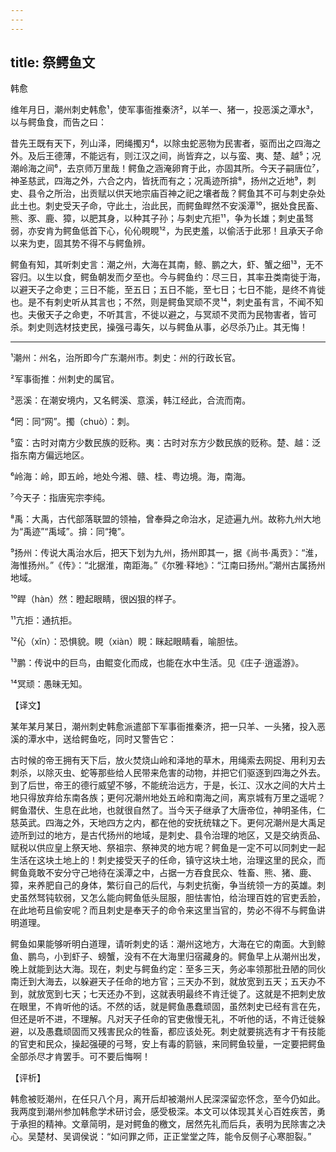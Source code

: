 ```yaml
---
---
---
```

title: 祭鳄鱼文
---




韩愈

维年月日，潮州刺史韩愈¹，使军事衙推秦济²，以羊一、猪一，投恶溪之潭水³，以与鳄鱼食，而告之曰：

昔先王既有天下，列山泽，罔绳擉刃⁴，以除虫蛇恶物为民害者，驱而出之四海之外。及后王德薄，不能远有，则江汉之间，尚皆弃之，以与蛮、夷、楚、越⁵；况潮岭海之间⁶，去京师万里哉！鳄鱼之涵淹卵育于此，亦固其所。今天子嗣唐位⁷，神圣慈武，四海之外，六合之内，皆抚而有之；况禹迹所揜⁸，扬州之近地⁹，刺史、县令之所治，出贡赋以供天地宗庙百神之祀之壤者哉？鳄鱼其不可与刺史杂处此土也。刺史受天子命，守此土，治此民，而鳄鱼睅然不安溪潭¹⁰，据处食民畜、熊、豕、鹿、獐，以肥其身，以种其子孙；与刺史亢拒¹¹，争为长雄；刺史虽驽弱，亦安肯为鳄鱼低首下心，伈伈睍睍¹²，为民吏羞，以偷活于此邪！且承天子命以来为吏，固其势不得不与鳄鱼辨。

鳄鱼有知，其听刺史言：潮之州，大海在其南，鲸、鹏之大，虾、蟹之细¹³，无不容归。以生以食，鳄鱼朝发而夕至也。今与鳄鱼约：尽三日，其率丑类南徙于海，以避天子之命吏；三日不能，至五日；五日不能，至七日；七日不能，是终不肯徙也。是不有刺史听从其言也；不然，则是鳄鱼冥顽不灵¹⁴，刺史虽有言，不闻不知也。夫傲天子之命吏，不听其言，不徙以避之，与冥顽不灵而为民物害者，皆可杀。刺史则选材技吏民，操强弓毒矢，以与鳄鱼从事，必尽杀乃止。其无悔！



***



¹潮州：州名，治所即今广东潮州市。刺史：州的行政长官。

²军事衙推：州刺史的属官。

³恶溪：在潮安境内，又名鳄溪、意溪，韩江经此，合流而南。

⁴罔：同“网”。擉（chuò）：刺。

⁵蛮：古时对南方少数民族的贬称。夷：古时对东方少数民族的贬称。楚、越：泛指东南方偏远地区。

⁶岭海：岭，即五岭，地处今湘、赣、桂、粤边境。海，南海。

⁷今天子：指唐宪宗李纯。

⁸禹：大禹，古代部落联盟的领袖，曾奉舜之命治水，足迹遍九州。故称九州大地为“禹迹”“禹域”。揜：同“掩”。

⁹扬州：传说大禹治水后，把天下划为九州，扬州即其一，据《尚书·禹贡》：“淮，海惟扬州。”《传》：“北据淮，南距海。”《尔雅·释地》：“江南曰扬州。”潮州古属扬州地域。

¹⁰睅（hàn）然：瞪起眼睛，很凶狠的样子。

¹¹亢拒：通抗拒。

¹²伈（xǐn）：恐惧貌。睍（xiàn）睍：眯起眼睛看，喻胆怯。

¹³鹏：传说中的巨鸟，由鲲变化而成，也能在水中生活。见《庄子·逍遥游》。

¹⁴冥顽：愚昧无知。

【译文】

某年某月某日，潮州刺史韩愈派遣部下军事衙推秦济，把一只羊、一头猪，投入恶溪的潭水中，送给鳄鱼吃，同时又警告它：

古时候的帝王拥有天下后，放火焚烧山岭和泽地的草木，用绳索去网捉、用利刃去刺杀，以除灭虫、蛇等那些给人民带来危害的动物，并把它们驱逐到四海之外去。到了后世，帝王的德行威望不够，不能统治远方，于是，长江、汉水之间的大片土地只得放弃给东南各族；更何况潮州地处五岭和南海之间，离京城有万里之遥呢？鳄鱼潜伏、生息在此地，也就很自然了。当今天子继承了大唐帝位，神明圣伟，仁慈英武。四海之外，天地四方之内，都在他的安抚统辖之下。更何况潮州是大禹足迹所到过的地方，是古代扬州的地域，是刺史、县令治理的地区，又是交纳贡品、赋税以供应皇上祭天地、祭祖宗、祭神灵的地方呢？鳄鱼是一定不可以同刺史一起生活在这块土地上的！刺史接受天子的任命，镇守这块土地，治理这里的民众，而鳄鱼竟敢不安分守己地待在溪潭之中，占据一方吞食民众、牲畜、熊、猪、鹿、獐，来养肥自己的身体，繁衍自己的后代，与刺史抗衡，争当统领一方的英雄。刺史虽然驽钝软弱，又怎么能向鳄鱼低头屈服，胆怯害怕，给治理百姓的官吏丢脸，在此地苟且偷安呢？而且刺史是奉天子的命令来这里当官的，势必不得不与鳄鱼讲明道理。

鳄鱼如果能够听明白道理，请听刺史的话：潮州这地方，大海在它的南面。大到鲸鱼、鹏鸟，小到虾子、螃蟹，没有不在大海里归宿藏身的。鳄鱼早上从潮州出发，晚上就能到达大海。现在，刺史与鳄鱼约定：至多三天，务必率领那批丑陋的同伙南迁到大海去，以躲避天子任命的地方官；三天办不到，就放宽到五天；五天办不到，就放宽到七天；七天还办不到，这就表明最终不肯迁徙了。这就是不把刺史放在眼里，不肯听他的话。不然的话，就是鳄鱼愚蠢顽固，虽然刺史已经有言在先，但还是听不进，不理解。凡对天子任命的官吏傲慢无礼，不听他的话，不肯迁徙躲避，以及愚蠢顽固而又残害民众的牲畜，都应该处死。刺史就要挑选有才干有技能的官吏和民众，操起强硬的弓弩，安上有毒的箭镞，来同鳄鱼较量，一定要把鳄鱼全部杀尽才肯罢手。可不要后悔啊！

【评析】

韩愈被贬潮州，在任只八个月，离开后却被潮州人民深深留恋怀念，至今仍如此。我两度到潮州参加韩愈学术研讨会，感受极深。本文可以体现其关心百姓疾苦，勇于承担的精神。文章简明，是对鳄鱼的檄文，居然先礼而后兵，表明为民除害之决心。吴楚材、吴调侯说：“如问罪之师，正正堂堂之阵，能令反侧子心寒胆裂。”
